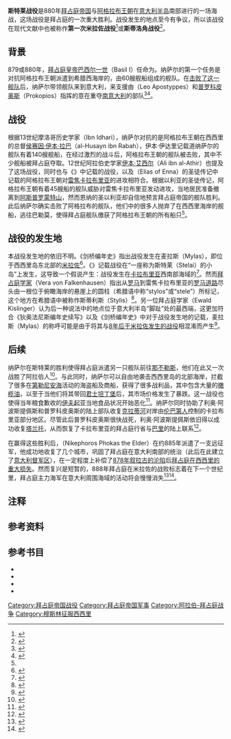 {{Infobox military conflict
| conflict    = 斯特莱战役
| image       = Byzantine-Arab naval struggle-zh.svg
| caption     = 7-11世纪期间，阿拉伯－拜占庭舰队在地中海发生的战役
| partof      = [[穆斯林征服西西里|穆斯林征服西西里]]<br>（[[阿拉伯－拜占庭战争|阿拉伯－拜占庭战争]]）
| date        = 880年
| place       = [[卡拉布里亚大区|卡拉布里亚]]西南部海域
| result      = [[拜占庭帝国|拜占庭帝国]]获胜
| combatant1  = [[拜占庭帝国|拜占庭帝国]]
| combatant2  = [[阿格拉布王朝|阿格拉布王朝]]
| commander1  = {{link-en|纳萨尔 (拜占庭帝国)|Nasar|纳萨尔}}
| commander2  = [[侯赛因·伊本·拉巴|侯赛因·伊本·拉巴]]
| strength1   = 140艘舰船{{refn|group=Note|{{link-en|伊本·伊达里|Ibn Idhari}}（Ibn Idhari）的说法}}
| strength2   = 45艘舰船{{refn|group=Note|{{link-en|恩纳的圣以利亚|Elias of Enna}}（Elias of Enna）的圣徒传记中说法}}
| casualties1 = 未知
| casualties2 = 所有舰船被缴获
| campaignbox = {{Campaignbox Arab–Byzantine Wars}}
}}
'''斯特莱战役'''是880年[[拜占庭帝国|拜占庭帝国]]与[[阿格拉布王朝|阿格拉布王朝]]在[[意大利半岛|意大利半岛]]南部进行的一场海战，这场战役是拜占庭的一次重大胜利。战役发生的地点至今有争议，所以该战役在现代文献中也被称作'''第一次米拉佐战役'''<ref name="Ekkehard Eickhoff">{{harvp|Ekkehard Eickhoff|1966|p=237}}</ref>或'''斯蒂洛角战役'''<ref>{{harvp|John H. Pryor|Elizabeth M. Jeffreys|2006|pp=66, 370 (note 360), 385}}</ref>。

== 背景 ==
879或880年，[[拜占庭皇帝|拜占庭皇帝]][[巴西尔一世|巴西尔一世]]（Basil I）任命{{link-en|纳萨尔 (拜占庭帝国)|Nasar|纳萨尔}}为{{link-en|舰队司令 (拜占庭帝国)|Droungarios of the Fleet|帝国舰队司令}}。纳萨尔的第一个任务是对抗阿格拉布王朝派遣到希腊西海岸的，由60艘舰船组成的舰队。在[[凯法利尼亚战役|击败了这一舰队]]后，纳萨尔带领舰队来到意大利，来支援由{{link-en|利奥·阿波斯提佩斯|Leo Apostyppes}}（Leo Apostyppes）和[[普罗科皮奥斯_(拜占庭将军)|普罗科皮奥斯]]（Prokopios）指挥的意在重夺[[南意大利|南意大利]]的部队<ref>{{harvp|Ekkehard Eickhoff|1966|pp=235-237}}</ref><ref>{{harvp|Ralph-Johannes Lilie|Claudia Ludwig|Thomas Pratsch|Beate Zielke|2013|loc=Nasar (#25490)}}</ref>。

== 战役 ==
根据13世纪摩洛哥历史学家{{link-en|伊本·伊达里|Ibn Idhari}}（Ibn Idhari），纳萨尔对抗的是阿格拉布王朝在西西里的总督[[侯赛因·伊本·拉巴|侯赛因·伊本·拉巴]]（al-Husayn ibn Rabah），伊本·伊达里记载道纳萨尔的舰队有着140艘舰船，在经过激烈的战斗后，阿格拉布王朝的舰队被击败，其中不少舰船被拜占庭夺取。12世纪阿拉伯史学家[[伊本·艾西尔|伊本·艾西尔]]（Ali ibn al-Athir）也提及了这场战役，同时也与《{{link-en|剑桥编年史|Chronicle of Cambridge}}》中记载的战役，以及{{link-en|恩纳的圣以利亚|Elias of Enna}}（Elias of Enna）的圣徒传记中记载的阿格拉布王朝对[[雷焦卡拉布里亚|雷焦卡拉布里亚]]的进攻相符合。根据以利亚的圣徒传记，阿格拉布王朝有着45艘船的舰队威胁对雷焦卡拉布里亚发动进攻，当地居民准备撤离到[[阿斯普罗蒙特山|阿斯普罗蒙特山]]，然而恩纳的圣以利亚却自信地预言拜占庭帝国的舰队胜利。此后纳萨尔确实击败了阿格拉布的舰队，他们中的很多人抛弃了在西西里海岸的舰船，逃往巴勒莫，使得拜占庭舰队缴获了阿格拉布王朝的所有船只<ref name="Ekkehard Eickhoff"/>。

== 战役的发生地 ==
本战役发生地的依旧不明。《剑桥编年史》指出战役发生在麦拉斯（Mylas），即位于西西里岛东北部的[[米拉佐|米拉佐]]<ref>{{harvp|Ewald Kislinger|1995|pp=5-6}}</ref>。《{{link-en|狄奥法尼斯编年史续写|Theophanes Continuatus}}》记载战役在“一座称为斯特莱（Stelai）的小岛”上发生，这导致一个假说产生：战役发生在[[卡拉布里亚大区|卡拉布里亚]]西南部海域的{{link-en|斯蒂洛角|Punta Stilo}}<ref>{{harvp|Ewald Kislinger|1995|pp=6-7}}</ref>。然而[[拜占庭学|拜占庭学家]]{{link-en|维拉·冯·法肯豪森|Vera von Falkenhausen}}（Vera von Falkenhausen）指出从[[罗马|罗马]]到雷焦卡拉布里亚的[[罗马道路|罗马道路]]尽头由一根位于俯瞰海岸的悬崖上的圆柱（希腊语中称“stylos”或“stele”）所标记，这个地方在希腊语中被称作斯蒂利斯（Stylis）<ref>{{harvp|Ewald Kislinger|1995|pp=7-8}}</ref>。另一位拜占庭学家{{link-de|埃瓦尔德·基斯林格|Ewald Kislinger}}（Ewald Kislinger）认为后一种说法中的地点位于意大利半岛“脚趾”处的最西端，这更加符合《狄奥法尼斯编年史续写》以及《剑桥编年史》中对于战役发生地的记载，麦拉斯（Mylas）的称呼可能是由于将其与[[米拉佐战役_(888年)|8年后于米拉佐发生的战役]]相混淆而产生<ref>{{harvp|Ewald Kislinger|1995|pp=8-10}}</ref>。

== 后续 ==
纳萨尔在斯特莱的胜利使得拜占庭派遣另一只舰队前往[[那不勒斯|那不勒斯]]，他们在此又一次战胜了阿拉伯人<ref>{{harvp|John H. Pryor|Elizabeth M. Jeffreys|2006|p=65}}</ref>。与此同时，纳萨尔可以自由地袭击西西里岛的北部海岸，拦截了很多在[[第勒尼安海|第勒尼安海]]活动的海盗船及商船，获得了很多战利品，其中包含大量的[[橄榄油|橄榄油]]，以至于当他们将其带回[[君士坦丁堡|君士坦丁堡]]后，其市场价格发生了暴跌。这一战役也使得当年粮食歉收的[[伊夫起亚|伊夫起亚]]当地食品状况开始恶化<ref>{{harvp|Ekkehard Eickhoff|1966|p=238}}</ref>。纳萨尔同时协助了利奥·阿波斯提佩斯和普罗科皮奥斯的陆上部队收复[[克拉蒂河|克拉蒂河]]对岸由[[伦巴底人|伦巴第人]]控制的卡拉布里亚部分地区。尽管此后普罗科皮奥斯很快战死，利奥·阿波斯提佩斯依旧得以成功收复[[塔兰托|塔兰托]]，从而恢复了卡拉布里亚的拜占庭行省与[[巴里|巴里]]的陆上联系<ref>{{harvp|Ekkehard Eickhoff|1966|pp=238-239}}</ref>。

在赢得这些胜利后，{{link-en|长者尼基弗鲁斯|Nikephoros Phokas the Elder}}（Nikephoros Phokas the Elder）在约885年派遣了一支远征军，他成功地收复了几个城市，巩固了拜占庭在意大利南部的统治（此后在此建立了[[意大利督军区|意大利督军区]]），在一定程度上补偿了[[叙拉古之围_(877年－878年)|878年叙拉古的沦陷]]后[[穆斯林征服西西里|拜占庭在西西里的重大损失]]。然而复兴是短暂的，888年拜占庭在米拉佐的战败标志着在下一个世纪里，拜占庭主力海军在意大利周围海域的活动将会慢慢消失<ref>{{harvp|John H. Pryor|Elizabeth M. Jeffreys|2006|pp=65-66}}</ref><ref>{{harvp|Ekkehard Eickhoff|1966|pp=239-244}}</ref>。

== 注释 ==
{{reflist|group=Note}}

== 参考资料 ==
{{reflist|4}}

== 参考书目 ==
*{{cite book |author=Ekkehard Eickhoff |title=Seekrieg und Seepolitik zwischen Islam und Abendland: das Mittelmeer unter byzantinischer und arabischer Hegemonie (650-1040) |year=1966 |publisher=[[德格鲁伊特|De Gruyter]] |language=de |ref=harv}}
*{{cite journal |author=Ewald Kislinger |title=Milazzo-Stelai (880 d. Cr.): una battaglia navale cambia luogo |journal=Archivio Storico Messinese |year=1995 |volume=69 |pages=5-12 |language=it |ref=harv}}
*{{cite book |author1=Ralph-Johannes Lilie |author2=Claudia Ludwig |author3=Thomas Pratsch |author4=Beate Zielke |title=Prosopographie der mittelbyzantinischen Zeit Online. Berlin-Brandenburgische Akademie der Wissenschaften. Nach Vorarbeiten F. Winkelmanns erstellt |url=http://www.degruyter.com/view/db/pmbz |year=2013 |publisher=[[德格鲁伊特|De Gruyter]] |location=[[柏林|Berlin]] & [[波士顿|Boston]] |language=de |ref=harv |access-date=2020-09-10 |archive-date=2020-05-08 |archive-url=https://web.archive.org/web/20200508044602/https://www.degruyter.com/view/db/pmbz |dead-url=no }}
*{{cite book |author1=John H. Pryor |author2=Elizabeth M. Jeffreys |title=The Age of the ΔΡΟΜΩΝ: The Byzantine Navy ca. 500–1204 |url=https://books.google.com/books?id=OJPfAAAAMAAJ |year=2006 |location=[[莱顿|Leiden]] & [[波士顿|Boston]] |publisher={{link-en|Brill Publishers}} |language=en |isbn=9789004151970 |ref=harv |access-date=2020-09-10 |archive-date=2020-08-03 |archive-url=https://web.archive.org/web/20200803105556/https://books.google.com/books?id=OJPfAAAAMAAJ |dead-url=no }}

[[Category:拜占庭帝国战役|Category:拜占庭帝国战役]]
[[Category:拜占庭帝国军事|Category:拜占庭帝国军事]]
[[Category:阿拉伯-拜占庭战争|Category:阿拉伯-拜占庭战争]]
[[Category:穆斯林征服西西里|Category:穆斯林征服西西里]]